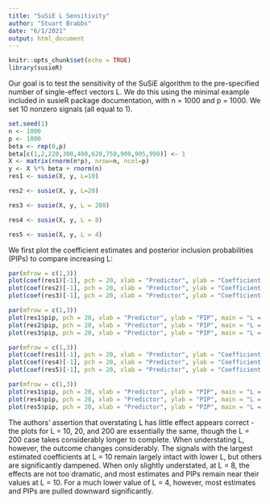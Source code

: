 ```yaml
---
title: "SuSiE L Sensitivity"
author: "Stuart Brabbs"
date: "6/1/2021"
output: html_document
---
```


```r
knitr::opts_chunk$set(echo = TRUE)
library(susieR)
```

Our goal is to test the sensitivity of the SuSiE algorithm to the pre-specified number of single-effect vectors L. We do this using the minimal example included in susieR package documentation, with n = 1000 and p = 1000. We set 10 nonzero signals (all equal to 1).

```r
set.seed(1)
n <- 1000
p <- 1000
beta <- rep(0,p)
beta[c(1,2,220,300,400,620,750,900,905,990)] <- 1
X <- matrix(rnorm(n*p), nrow=n, ncol=p)
y <- X %*% beta + rnorm(n)
res1 <- susie(X, y, L=10)
```

```r
res2 <- susie(X, y, L=20)
```

```r
res3 <- susie(X, y, L = 200)
```

```r
res4 <- susie(X, y, L = 8)
```

```r
res5 <- susie(X, y, L = 4)
```
  
We first plot the coefficient estimates and posterior inclusion probabilities (PIPs) to compare increasing L:  
```r
par(mfrow = c(1,3))
plot(coef(res1)[-1], pch = 20, xlab = "Predictor", ylab = "Coefficient Estimate", main = "L = 10")
plot(coef(res2)[-1], pch = 20, xlab = "Predictor", ylab = "Coefficient Estimate", main = "L = 20")
plot(coef(res3)[-1], pch = 20, xlab = "Predictor", ylab = "Coefficient Estimate", main = "L = 200")

par(mfrow = c(1,3))
plot(res1$pip, pch = 20, xlab = "Predictor", ylab = "PIP", main = "L = 10")
plot(res2$pip, pch = 20, xlab = "Predictor", ylab = "PIP", main = "L = 20")
plot(res3$pip, pch = 20, xlab = "Predictor", ylab = "PIP", main = "L = 200")
```

```r
par(mfrow = c(1,3))
plot(coef(res1)[-1], pch = 20, xlab = "Predictor", ylab = "Coefficient Estimate", main = "L = 10")
plot(coef(res4)[-1], pch = 20, xlab = "Predictor", ylab = "Coefficient Estimate", main = "L = 8")
plot(coef(res5)[-1], pch = 20, xlab = "Predictor", ylab = "Coefficient Estimate", main = "L = 4")

par(mfrow = c(1,3))
plot(res1$pip, pch = 20, xlab = "Predictor", ylab = "PIP", main = "L = 10")
plot(res4$pip, pch = 20, xlab = "Predictor", ylab = "PIP", main = "L = 8")
plot(res5$pip, pch = 20, xlab = "Predictor", ylab = "PIP", main = "L = 4")
```  
  
The authors' assertion that overstating L has little effect appears correct - the plots for L = 10, 20, and 200 are essentially the same, though the L = 200 case takes considerably longer to complete. When understating L, however, the outcome changes considerably. The signals with the largest estimated coefficients at L = 10 remain largely intact with lower L, but others are significantly dampened. When only slightly understated, at L = 8, the effects are not too dramatic, and most estimates and PIPs remain near their values at L = 10. For a much lower value of L = 4, however, most estimates and PIPs are pulled downward significantly.